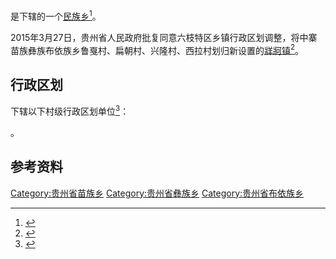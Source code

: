 {{中国乡级行政区|52/02/03/205/000}}

'''{{PAGENAMEBASE}}'''是{{PRC admin/fullname|52/02/03/205/000|3}}下辖的一个[[民族乡|民族乡]]<ref>{{PRC admin/ref sgc|{{PRC admin/parent|52/02/03/205/000}}}}</ref>。

2015年3月27日，贵州省人民政府批复同意六枝特区乡镇行政区划调整，将中寨苗族彝族布依族乡鲁戛村、扁朝村、兴隆村、西拉村划归新设置的[[牂牁镇|牂牁镇]]<ref>{{Cite web |url=http://gzsrmzfgb.gzgov.gov.cn/show.aspx?id=11930 |title=省人民政府关于同意六枝特区乡镇行政区划调整的批复（黔府函〔2015〕59号） |access-date=2017-09-04 |archive-url=https://web.archive.org/web/20170901204857/http://gzsrmzfgb.gzgov.gov.cn/show.aspx?id=11930 |archive-date=2017-09-01 |dead-url=yes }}</ref>。

== 行政区划 ==
{{PAGENAMEBASE}}下辖以下村级行政区划单位<ref>{{PRC admin/ref sgc|52/02/03/205/000}}</ref>：

{{PRC admin/children|52/02/03/205/000}}。

== 参考资料 ==
{{reflist}}

{{贵州行政区划小作品}}
{{PRC admin/navcat|52/02/03/205/000}}
[[Category:贵州省苗族乡|Category:贵州省苗族乡]]
[[Category:贵州省彝族乡|Category:贵州省彝族乡]]
[[Category:贵州省布依族乡|Category:贵州省布依族乡]]